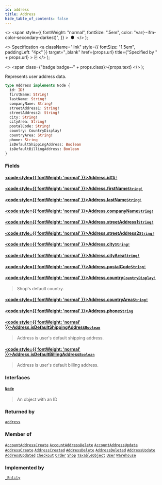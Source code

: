 ```yaml
---
id: address
title: Address
hide_table_of_contents: false
---
```


  <>
    <span
      style={{
        fontWeight: "normal",
        fontSize: ".5em",
        color: "var(--ifm-color-secondary-darkest)",
      }}
    >
      &nbsp;●&nbsp;
    </span>
  </>
);

  <>
    Specification
    <a
      className="link"
      style={{ fontSize: "1.5em", paddingLeft: "4px" }}
      target="\_blank"
      href={props.url}
      title={"Specified by " + props.url}
    >
      ⎘
    </a>
  </>
);

  <>
    <span class={"badge badge--" + props.class}>{props.text}</span>
  </>
);

Represents user address data.

```graphql
type Address implements Node {
  id: ID!
  firstName: String!
  lastName: String!
  companyName: String!
  streetAddress1: String!
  streetAddress2: String!
  city: String!
  cityArea: String!
  postalCode: String!
  country: CountryDisplay!
  countryArea: String!
  phone: String
  isDefaultShippingAddress: Boolean
  isDefaultBillingAddress: Boolean
}
```

### Fields

#### [<code style={{ fontWeight: 'normal' }}>Address.<b>id</b></code>](#)<Bullet />[`ID!`](../../../developer/api-reference/scalars/id) <Badge class="secondary" text="non-null"/> <Badge class="secondary" text="scalar"/>

>

#### [<code style={{ fontWeight: 'normal' }}>Address.<b>firstName</b></code>](#)<Bullet />[`String!`](../../../developer/api-reference/scalars/string) <Badge class="secondary" text="non-null"/> <Badge class="secondary" text="scalar"/>

>

#### [<code style={{ fontWeight: 'normal' }}>Address.<b>lastName</b></code>](#)<Bullet />[`String!`](../../../developer/api-reference/scalars/string) <Badge class="secondary" text="non-null"/> <Badge class="secondary" text="scalar"/>

>

#### [<code style={{ fontWeight: 'normal' }}>Address.<b>companyName</b></code>](#)<Bullet />[`String!`](../../../developer/api-reference/scalars/string) <Badge class="secondary" text="non-null"/> <Badge class="secondary" text="scalar"/>

>

#### [<code style={{ fontWeight: 'normal' }}>Address.<b>streetAddress1</b></code>](#)<Bullet />[`String!`](../../../developer/api-reference/scalars/string) <Badge class="secondary" text="non-null"/> <Badge class="secondary" text="scalar"/>

>

#### [<code style={{ fontWeight: 'normal' }}>Address.<b>streetAddress2</b></code>](#)<Bullet />[`String!`](../../../developer/api-reference/scalars/string) <Badge class="secondary" text="non-null"/> <Badge class="secondary" text="scalar"/>

>

#### [<code style={{ fontWeight: 'normal' }}>Address.<b>city</b></code>](#)<Bullet />[`String!`](../../../developer/api-reference/scalars/string) <Badge class="secondary" text="non-null"/> <Badge class="secondary" text="scalar"/>

>

#### [<code style={{ fontWeight: 'normal' }}>Address.<b>cityArea</b></code>](#)<Bullet />[`String!`](../../../developer/api-reference/scalars/string) <Badge class="secondary" text="non-null"/> <Badge class="secondary" text="scalar"/>

>

#### [<code style={{ fontWeight: 'normal' }}>Address.<b>postalCode</b></code>](#)<Bullet />[`String!`](../../../developer/api-reference/scalars/string) <Badge class="secondary" text="non-null"/> <Badge class="secondary" text="scalar"/>

>

#### [<code style={{ fontWeight: 'normal' }}>Address.<b>country</b></code>](#)<Bullet />[`CountryDisplay!`](../../../developer/api-reference/objects/country-display) <Badge class="secondary" text="non-null"/> <Badge class="secondary" text="object"/>

> Shop's default country.

#### [<code style={{ fontWeight: 'normal' }}>Address.<b>countryArea</b></code>](#)<Bullet />[`String!`](../../../developer/api-reference/scalars/string) <Badge class="secondary" text="non-null"/> <Badge class="secondary" text="scalar"/>

>

#### [<code style={{ fontWeight: 'normal' }}>Address.<b>phone</b></code>](#)<Bullet />[`String`](../../../developer/api-reference/scalars/string) <Badge class="secondary" text="scalar"/>

>

#### [<code style={{ fontWeight: 'normal' }}>Address.<b>isDefaultShippingAddress</b></code>](#)<Bullet />[`Boolean`](../../../developer/api-reference/scalars/boolean) <Badge class="secondary" text="scalar"/>

> Address is user's default shipping address.

#### [<code style={{ fontWeight: 'normal' }}>Address.<b>isDefaultBillingAddress</b></code>](#)<Bullet />[`Boolean`](../../../developer/api-reference/scalars/boolean) <Badge class="secondary" text="scalar"/>

> Address is user's default billing address.

### Interfaces

#### [`Node`](../../../developer/api-reference/interfaces/node) <Badge class="secondary" text="interface"/>

> An object with an ID

### Returned by

[`address`](../../../developer/api-reference/queries/address) <Badge class="secondary" text="query"/>

### Member of

[`AccountAddressCreate`](../../../developer/api-reference/objects/account-address-create) <Badge class="secondary" text="object"/><Bullet />[`AccountAddressDelete`](../../../developer/api-reference/objects/account-address-delete) <Badge class="secondary" text="object"/><Bullet />[`AccountAddressUpdate`](../../../developer/api-reference/objects/account-address-update) <Badge class="secondary" text="object"/><Bullet />[`AddressCreate`](../../../developer/api-reference/objects/address-create) <Badge class="secondary" text="object"/><Bullet />[`AddressCreated`](../../../developer/api-reference/objects/address-created) <Badge class="secondary" text="object"/><Bullet />[`AddressDelete`](../../../developer/api-reference/objects/address-delete) <Badge class="secondary" text="object"/><Bullet />[`AddressDeleted`](../../../developer/api-reference/objects/address-deleted) <Badge class="secondary" text="object"/><Bullet />[`AddressUpdate`](../../../developer/api-reference/objects/address-update) <Badge class="secondary" text="object"/><Bullet />[`AddressUpdated`](../../../developer/api-reference/objects/address-updated) <Badge class="secondary" text="object"/><Bullet />[`Checkout`](../../../developer/api-reference/objects/checkout) <Badge class="secondary" text="object"/><Bullet />[`Order`](../../../developer/api-reference/objects/order) <Badge class="secondary" text="object"/><Bullet />[`Shop`](../../../developer/api-reference/objects/shop) <Badge class="secondary" text="object"/><Bullet />[`TaxableObject`](../../../developer/api-reference/objects/taxable-object) <Badge class="secondary" text="object"/><Bullet />[`User`](../../../developer/api-reference/objects/user) <Badge class="secondary" text="object"/><Bullet />[`Warehouse`](../../../developer/api-reference/objects/warehouse) <Badge class="secondary" text="object"/>

### Implemented by

[`_Entity`](../../../developer/api-reference/unions/entity) <Badge class="secondary" text="union"/>

